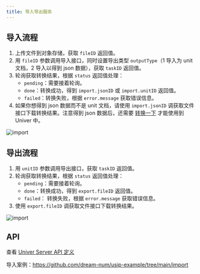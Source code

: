```yaml
---
title: 导入导出服务
---
```


## 导入流程

1. 上传文件到对象存储，获取 `fileID` 返回值。
2. 用 `fileID` 参数调用导入接口，同时设置导出类型 `outputType`（1 导入为 unit 文档，2 导入以得到 json 数据），获取 `taskID` 返回值。
3. 轮询获取转换结果，根据 `status` 返回值处理：
    - `pending`：需要接着轮询。
    - `done`：转换成功，得到 `import.jsonID` 或 `import.unitID` 返回值。
    - `failed`：转换失败，根据 `error.message` 获取错误信息。
4. 如果你想得到 json 数据而不是 unit 文档，请使用 `import.jsonID` 调获取文件接口下载转换结果。注意得到 json 数据后，还需要 [转换一下](/zh-CN/guides/docs/features/import-export#服务端数据转化) 才能使用到 Univer 中。

![import](@/content/guides/shared/getting-started/pro/import-export/import.png)

## 导出流程

1. 用 `unitID` 参数调用导出接口，获取 `taskID` 返回值。
2. 轮询获取转换结果，根据 `status` 返回值处理：
    - `pending`：需要接着轮询。
    - `done`：转换成功，得到 `export.fileID` 返回值。
    - `failed`： 转换失败，根据 `error.message` 获取错误信息。
3. 使用 `export.fileID` 调获取文件接口下载转换结果。

![import](@/content/guides/shared/getting-started/pro/import-export/export.png)

## API

查看 [Univer Server API 定义](/zh-CN/guides/docs/getting-started/pro/api)

导入案例：https://github.com/dream-num/usip-example/tree/main/import
